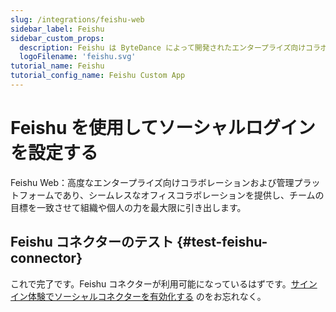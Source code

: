 ```yaml
---
slug: /integrations/feishu-web
sidebar_label: Feishu
sidebar_custom_props:
  description: Feishu は ByteDance によって開発されたエンタープライズ向けコラボレーションプラットフォームです。
  logoFilename: 'feishu.svg'
tutorial_name: Feishu
tutorial_config_name: Feishu Custom App
---
```




# Feishu を使用してソーシャルログインを設定する

Feishu Web：高度なエンタープライズ向けコラボレーションおよび管理プラットフォームであり、シームレスなオフィスコラボレーションを提供し、チームの目標を一致させて組織や個人の力を最大限に引き出します。

<GuideTip />

<Integration />

## Feishu コネクターのテスト \{#test-feishu-connector}

これで完了です。Feishu コネクターが利用可能になっているはずです。[サインイン体験でソーシャルコネクターを有効化する](/connectors/social-connectors/#enable-social-sign-in) のをお忘れなく。
